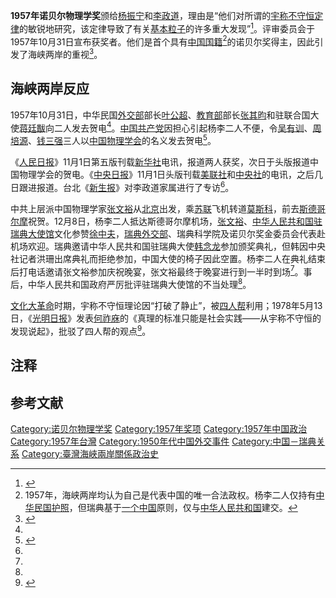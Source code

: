 '''1957年诺贝尔物理学奖'''颁给[[杨振宁|杨振宁]]和[[李政道|李政道]]，理由是“他们对所谓的[[宇称不守恒|宇称不守恒定律]]的敏锐地研究，该定律导致了有关[[基本粒子|基本粒子]]的许多重大发现”<ref>{{Cite web|title=The Nobel Prize in Physics 1957|url=https://www.nobelprize.org/prizes/physics/1957/summary/|accessdate=2021-01-09|work=NobelPrize.org|language=en-US|archive-date=2020-05-22|archive-url=https://web.archive.org/web/20200522211742/https://www.nobelprize.org/prizes/physics/1957/summary/|dead-url=no}}</ref>。评审委员会于1957年10月31日宣布获奖者。他们是首个具有[[中国国籍|中国国籍]]<ref group=注>1957年，海峡两岸均认为自己是代表中国的唯一合法政权。杨李二人仅持有[[中华民国护照|中华民国护照]]，但瑞典基于[[一个中国|一个中国]]原则，仅与[[中华人民共和国|中华人民共和国]]建交。</ref>的诺贝尔奖得主，因此引发了海峡两岸的重视<ref name=cold>{{Cite journal|title=李政道杨振宁遭遇冷处理 六十多年前中国人第一次获诺奖|author=华新民|author2=王作跃|url=https://ie.cnki.net/kcms/detail/detail.aspx?filename=KXWP202001001&dbcode=XHDN_XNYJ&dbname=XNYTLKCJFDLAST2020&v=|journal=科学文化评论|issue=1|doi=|others=|year=2020|volume=|page=|pmid=|access-date=2021-01-09|archive-date=2021-01-11|archive-url=https://web.archive.org/web/20210111191142/https://ie.cnki.net/kcms/detail/detail.aspx?filename=KXWP202001001&dbcode=XHDN_XNYJ&dbname=XNYTLKCJFDLAST2020&v=|dead-url=no}}</ref>。

==海峡两岸反应==
1957年10月31日，中华民国[[中华民国外交部|外交部]]部长[[叶公超|叶公超]]、[[中华民国教育部|教育部]]部长[[张其昀|张其昀]]和驻联合国大使[[蒋廷黻|蒋廷黻]]向二人发去贺电<ref name=cold/>。[[中国共产党|中国共产党]]因担心引起杨李二人不便，令[[吴有训|吴有训]]、[[周培源|周培源]]、[[钱三强|钱三强]]三人以[[中国物理学会|中国物理学会]]的名义发去贺电<ref name=yang>{{Cite journal|title=李政道杨振宁获诺贝尔奖的相关情况|author=杨振宁|author2=何祚庥|url=|journal=科学文化评论|issue=4|doi=|others=|year=2020|volume=|page=|pmid=}}</ref>。

《[[人民日报|人民日报]]》11月1日第五版刊载[[新华社|新华社]]电讯，报道两人获奖，次日于头版报道中国物理学会的贺电。《[[中央日报|中央日报]]》11月1日头版刊载[[美联社|美联社]]和[[中央社|中央社]]的电讯，之后几日跟进报道。台北《[[新生报|新生报]]》对李政道家属进行了专访<ref name=cold/>。

中共上层派中国物理学家[[张文裕|张文裕]]从[[北京|北京]]出发，乘[[苏联|苏联]]飞机转道[[莫斯科|莫斯科]]，前去[[斯德哥尔摩|斯德哥尔摩]]祝贺。12月8日，杨李二人抵达斯德哥尔摩机场，[[张文裕|张文裕]]、[[中华人民共和国驻瑞典大使馆|中华人民共和国驻瑞典大使馆]]文化参赞[[徐中夫|徐中夫]]，[[瑞典外交部|瑞典外交部]]、瑞典科学院及诺贝尔奖金委员会代表赴机场欢迎。瑞典邀请中华人民共和国驻瑞典大使[[韩念龙|韩念龙]]参加颁奖典礼，但韩因中央社记者洪珊出席典礼而拒绝参加，中国大使的椅子因此空置。杨李二人在典礼结束后打电话邀请张文裕参加庆祝晚宴，张文裕最终于晚宴进行到一半时到场<ref name=cold/>。事后，中华人民共和国政府严厉批评驻瑞典大使馆的不当处理<ref name=yang/>。

[[文化大革命|文化大革命]]时期，宇称不守恒理论因“打破了静止”，被[[四人帮|四人帮]]利用；1978年5月13日，《[[光明日报|光明日报]]》发表[[何祚庥|何祚庥]]的《真理的标准只能是社会实践——从宇称不守恒的发现说起》，批驳了四人帮的观点<ref>{{Cite web|title=宇称不守恒理论在中国的曲折遭遇_私家历史_澎湃新闻-The Paper|url=http://www.thepaper.cn/baidu.jsp?contid=1522193|accessdate=2021-01-09|work=www.thepaper.cn|archive-date=2021-01-11|archive-url=https://web.archive.org/web/20210111183400/http://www.thepaper.cn/baidu.jsp?contid=1522193|dead-url=no}}</ref>。

==注释==
{{reflist|group=注}}

==参考文献==
{{reflist}}
{{華人諾貝爾獎得主}}
{{诺贝尔物理学奖获得者|nocat}}

[[Category:诺贝尔物理学奖|Category:诺贝尔物理学奖]]
[[Category:1957年奖项|Category:1957年奖项]]
[[Category:1957年中国政治|Category:1957年中国政治]]
[[Category:1957年台灣|Category:1957年台灣]]
[[Category:1950年代中国外交事件|Category:1950年代中国外交事件]]
[[Category:中国－瑞典关系|Category:中国－瑞典关系]]
[[Category:臺灣海峽兩岸關係政治史|Category:臺灣海峽兩岸關係政治史]]